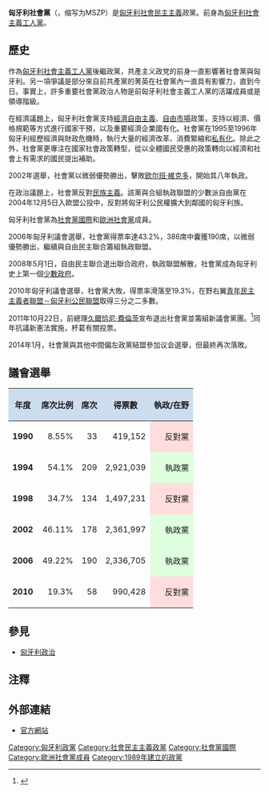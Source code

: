 {{Infobox political party
|country    = 匈牙利
|party_name = 匈牙利社會黨
|name_native = Magyar Szocialista Párt
|colorcode  = red
|party_logo = [[File:MSZP.svg|150px]]
|flag = [[File:Flag_of_the_Hungarian_Socialist_Party.svg|200px]] 
|chairman     = [[麦什戴尔哈兹·阿提拉|麦什戴尔哈兹·阿提拉]]
|foundation =  1989年10月9日
|前身=[[匈牙利社會主義工人黨|匈牙利社會主義工人黨]]
|ideology   = [[社會民主主義|社會民主主義]]<br>[[第三条道路|第三条道路]]<ref>{{Cite web |url=http://www.parties-and-elections.de/hungary.html |title=Parties-and-elections.de |access-date=2011-12-18 |archive-date=2005-02-07 |archive-url=https://web.archive.org/web/20050207132052/http://www.parties-and-elections.de/hungary.html }}</ref>
|position   = [[中間偏左|中間偏左]]
|youth_wing = 社会主义者－新运动
|international = [[進步聯盟|進步聯盟]]<br />[[社會黨國際|社會黨國際]]
|european     = [[歐洲社會黨|歐洲社會黨]]
|europarl     = [[社会主义者和民主人士进步联盟|社会主义者和民主人士进步联盟]]
|colors       = [[紅色|紅色]]
|headquarters = 1066 Budapest, VI. Jókai utca 6.
|website      = [http://mszp.hu/ http://mszp.hu/]
|seats1_title = [[匈牙利國民議會|國民議會]]
|seats1       = {{Infobox political party/seats|20|199|hex=red}}
|seats2_title = [[歐洲議會|歐洲議會]]
|seats2       = {{Infobox political party/seats|2|21|hex=red}}
}}
'''匈牙利社會黨'''（{{lang-hu|Magyar Szocialista Párt}}，缩写为MSZP）是[[匈牙利|匈牙利]][[社會民主主義|社會民主主義]]政黨。前身為[[匈牙利社會主義工人黨|匈牙利社會主義工人黨]]。

== 歷史 ==
作為[[匈牙利社會主義工人黨|匈牙利社會主義工人黨]]後繼政黨，共產主义政党的前身一直影響著社會黨與匈牙利。另一項爭議是部分來自前共產黨的菁英在社會黨內一直具有影響力，直到今日。事實上，許多重要社會黨政治人物是前匈牙利社會主義工人黨的活躍成員或是領導階級。

在經濟議題上，匈牙利社會黨支持[[經濟自由主義|經濟自由主義]]、[[自由市場|自由市場]]政策，支持以經濟、價格規範等方式進行國家干預，以及重要經濟企業國有化。社會黨在1995至1996年匈牙利經歷經濟與財政危機時，執行大量的經濟改革、消費緊縮和[[私有化|私有化]]。除此之外，社會黨更專注在國家社會政策轉型，從以全體國民受惠的政策轉向以經濟和社會上有需求的國民提出補助。

2002年選舉，社會黨以微弱優勢勝出，擊敗[[欧尔班·維克多|欧尔班·維克多]]，開始其八年執政。

在政治議題上，社會黨反對[[民族主義|民族主義]]。該黨與合組執政聯盟的少數派自由黨在2004年12月5日入歐盟公投中，反對將匈牙利公民權擴大到鄰國的匈牙利族。

匈牙利社會黨為[[社會黨國際|社會黨國際]]和[[歐洲社會黨|歐洲社會黨]]成員。

2006年匈牙利議會選舉，社會黨得票率達43.2%，386席中囊獲190席，以微弱優勢勝出，繼續與自由民主聯合籌組執政聯盟。

2008年5月1日，自由民主聯合退出聯合政府，執政聯盟解散，社會黨成為匈牙利史上第一個[[少數政府|少數政府]]。

2010年匈牙利議會選舉，社會黨大敗，得票率滑落至19.3%，在野右翼[[青年民主主義者聯盟－匈牙利公民聯盟|青年民主主義者聯盟－匈牙利公民聯盟]]取得三分之二多數。

2011年10月22日，前總理[[久爾恰尼·費倫茨|久爾恰尼·費倫茨]]宣布退出社會黨並籌組新議會黨團。<ref>{{Cite web |url=http://www.politics.hu/20111022/gyurcsany-announces-departure-from-socialists-formation-of-new-western-civic-center-left-party/ |title=Gyurcsány announces departure from Socialists, formation of new “Western, civic center-left” party |accessdate=2011-12-18 |archive-date=2015-02-14 |archive-url=https://web.archive.org/web/20150214223120/http://www.politics.hu/20111022/gyurcsany-announces-departure-from-socialists-formation-of-new-western-civic-center-left-party/ |dead-url=no }}</ref>同年抗議新憲法實施，杯葛有關投票。

2014年1月，社會黨與其他中間偏左政黨結盟參加议会選舉，但最終再次落敗。

==議會選舉==
{| class="wikitable"
! style="background:#CCDDEE;" |年度
! style="background:#CCDDEE;" |席次比例
! style="background:#CCDDEE;" |席次
! style="background:#CCDDEE;" |得票數
! style="background:#CCDDEE;" |執政/在野
|-
|'''1990'''
|align=right|8.55%
|align=right|33
|align=right|419,152
|align=right style="background: #ffdddd" |反對黨
|-
|'''1994'''
|align=right|54.1%
|align=right|209
|align=right|2,921,039
|align=right style="background: #ddffdd" |執政黨
|-
|'''1998'''
|align=right|34.7%
|align=right|134
|align=right|1,497,231
|align=right style="background: #ffdddd" |反對黨
|-
|'''2002'''
|align=right|46.11%
|align=right|178
|align=right|2,361,997
|align=right style="background: #ddffdd" |執政黨
|-
|'''2006'''
|align=right|49.22%
|align=right|190
|align=right|2,336,705
|align=right style="background: #ddffdd" |執政黨
|-
|'''2010'''
|align=right|19.3%
|align=right|58
|align=right|990,428
|align=right style="background: #ffdddd" |反對黨
|}

== 參見 ==
* [[匈牙利政治|匈牙利政治]]

== 注釋 ==
{{Reflist}}

==外部連結==
{{commons category|MSZP}}
*[http://www.mszp.hu 官方網站] {{Wayback|url=http://www.mszp.hu/ |date=20210209135316 }}

{{匈牙利政黨}}

[[Category:匈牙利政黨|Category:匈牙利政黨]]
[[Category:社會民主主義政黨|Category:社會民主主義政黨]]
[[Category:社會黨國際|Category:社會黨國際]]
[[Category:歐洲社會黨成員|Category:歐洲社會黨成員]]
[[Category:1989年建立的政黨|Category:1989年建立的政黨]]